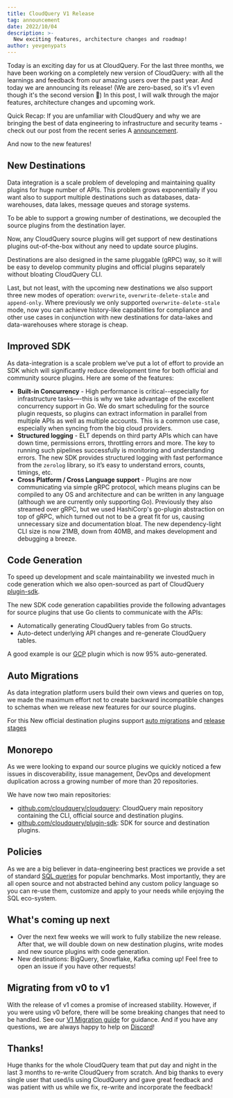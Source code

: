 ```yaml
---
title: CloudQuery V1 Release
tag: announcement
date: 2022/10/04
description: >-
  New exciting features, architecture changes and roadmap!
author: yevgenypats
---
```



<BlogHeader/>

Today is an exciting day for us at CloudQuery. For the last three months, we have been working on a completely new version of CloudQuery: with all the learnings and feedback from our amazing users over the past year. And today we are announcing its release! (We are zero-based, so it's v1 even though it's the second version 🙂) In this post, I will walk through the major features, architecture changes and upcoming work.

Quick Recap: If you are unfamiliar with CloudQuery and why we are bringing the best of data engineering to infrastructure and security teams - check out our post from the recent series A [announcement](https://www.cloudquery.io/blog/cloudquery-raises-15m-series-a#story-time).

And now to the new features!

## New Destinations

Data integration is a scale problem of developing and maintaining quality plugins for huge number of APIs. This problem grows exponentially if you want also to support multiple destinations such as databases, data-warehouses, data lakes, message queues and storage systems.

To be able to support a growing number of destinations, we decoupled the source plugins from the destination layer.

Now, any CloudQuery source plugins will get support of new destinations plugins out-of-the-box without any need to update source plugins.

Destinations are also designed in the same pluggable (gRPC) way, so it will be easy to develop community plugins and official plugins separately without bloating CloudQuery CLI.

Last, but not least, with the upcoming new destinations we also support three new modes of operation: `overwrite`, `overwrite-delete-stale` and `append-only`. Where previously we only supported `overwrite-delete-stale` mode, now you can achieve history-like capabilities for compliance and other use cases in conjunction with new destinations for data-lakes and data-warehouses where storage is cheap.

## Improved SDK

As data-integration is a scale problem we've put a lot of effort to provide an SDK which will significantly reduce development time for both official and community source plugins. Here are some of the features:

- **Built-in Concurrency** - High performance is critical--especially for infrastructure tasks—-this is why we take advantage of the excellent concurrency support in Go. We do smart scheduling for the source plugin requests, so plugins can extract information in parallel from multiple APIs as well as multiple accounts. This is a common use case, especially when syncing from the big cloud providers.
- **Structured logging** - ELT depends on third party APIs which can have down time, permissions errors, throttling errors and more. The key to running such pipelines successfully is monitoring and understanding errors. The new SDK provides structured logging with fast performance from the `zerolog` library, so it’s easy to understand errors, counts, timings, etc.
- **Cross Platform / Cross Language support** - Plugins are now communicating via simple gRPC protocol, which means plugins can be compiled to any OS and architecture and can be written in any language (although we are currently only supporting Go). Previously they also streamed over gRPC, but we used HashiCorp's go-plugin abstraction on top of gRPC, which turned out not to be a great fit for us, causing unnecessary size and documentation bloat. The new dependency-light CLI size is now 21MB, down from 40MB, and makes development and debugging a breeze.

## Code Generation

To speed up development and scale maintainability we invested much in code generation which we also open-sourced as part of CloudQuery [plugin-sdk](https://github.com/cloudquery/plugin-sdk/tree/main/codegen).

The new SDK code generation capabilities provide the following advantages for source plugins that use Go clients to communicate with the APIs:

- Automatically generating CloudQuery tables from Go structs.
- Auto-detect underlying API changes and re-generate CloudQuery tables.

A good example is our [GCP](https://github.com/cloudquery/cloudquery/blob/main/plugins/source/gcp/codegen/main.go) plugin which is now 95% auto-generated.

## Auto Migrations

As data integration platform users build their own views and queries on top, we made the maximum effort not to create backward incompatible changes to schemas when we release new features for our source plugins.

For this New official destination plugins support [auto migrations](/docs/advanced-topics/migrations) and [release stages](https://hub.cloudquery.io/plugins/source)

## Monorepo

As we were looking to expand our source plugins we quickly noticed a few issues in discoverability, issue management, DevOps and development duplication across a growing number of more than 20 repositories.

We have now two main repositories:

- [github.com/cloudquery/cloudquery](https://github.com/cloudquery/cloudquery): CloudQuery main repository containing the CLI, official source and destination plugins.
- [github.com/cloudquery/plugin-sdk](https://github.com/cloudquery/plugin-sdk): SDK for source and destination plugins.

## Policies

As we are a big believer in data-engineering best practices we provide a set of standard [SQL queries](https://hub.cloudquery.io/addons/transformation) for popular benchmarks. Most importantly, they are all open source and not abstracted behind any custom policy language so you can re-use them, customize and apply to your needs while enjoying the SQL eco-system.

## What's coming up next

- Over the next few weeks we will work to fully stabilize the new release. After that, we will double down on new destination plugins, write modes and new source plugins with code generation.
- New destinations: BigQuery, Snowflake, Kafka coming up! Feel free to open an issue if you have other requests!

## Migrating from v0 to v1

With the release of v1 comes a promise of increased stability. However, if you were using v0 before, there will be some breaking changes that need to be handled. See our [V1 Migration guide](/blog/migrating-from-v0-to-v1) for guidance. And if you have any questions, we are always happy to help on [Discord](https://www.cloudquery.io/discord)!

## Thanks!

Huge thanks for the whole CloudQuery team that put day and night in the last 3 months to re-write CloudQuery from scratch. And big thanks to every single user that used/is using CloudQuery and gave great feedback and was patient with us while we fix, re-write and incorporate the feedback!
